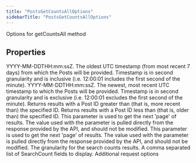 ```yaml
---
title: "PostsGetCountsAllOptions"
sidebarTitle: "PostsGetCountsAllOptions"
---
```


Options for getCountsAll method

## Properties

<ParamField name="startTime" type="`string`">
YYYY-MM-DDTHH:mm:ssZ. The oldest UTC timestamp (from most recent 7 days) from which the Posts will be provided. Timestamp is in second granularity and is inclusive (i.e. 12:00:01 includes the first second of the minute).
</ParamField>





<ParamField name="endTime" type="`string`">
YYYY-MM-DDTHH:mm:ssZ. The newest, most recent UTC timestamp to which the Posts will be provided. Timestamp is in second granularity and is exclusive (i.e. 12:00:01 excludes the first second of the minute).
</ParamField>





<ParamField name="sinceId" type="`string`">
Returns results with a Post ID greater than (that is, more recent than) the specified ID.
</ParamField>





<ParamField name="untilId" type="`string`">
Returns results with a Post ID less than (that is, older than) the specified ID.
</ParamField>





<ParamField name="nextToken" type="`string`">
This parameter is used to get the next 'page' of results. The value used with the parameter is pulled directly from the response provided by the API, and should not be modified.
</ParamField>





<ParamField name="paginationToken" type="`string`">
This parameter is used to get the next 'page' of results. The value used with the parameter is pulled directly from the response provided by the API, and should not be modified.
</ParamField>





<ParamField name="granularity" type="`string`">
The granularity for the search counts results.
</ParamField>





<ParamField name="searchCountfields" type="`any`[]">
A comma separated list of SearchCount fields to display.
</ParamField>





<ParamField name="requestOptions" type="[`RequestOptions`](/xdks/typescript/reference/interfaces/RequestOptions)">
Additional request options
</ParamField>



